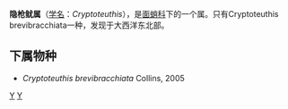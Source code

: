 {{Speciesbox
| taxon = Cryptoteuthis brevibracchiata
| authority = Collins, 2005
| parent authority = Collins, 2004
| status = DD
| status_system = IUCN3.1
| status_ref = <ref name = IUCN>{{cite journal | author1= Lyons, G. | author2 = [[Louise_Allcock|Allcock, L.]] | year = 2014 | title = ''Cryptoteuthis brevibracchiata'' | journal = [[The_IUCN_Red_List_of_Threatened_Species|The IUCN Red List of Threatened Species]] | volume = 2014 | page = e.T176058A1425759 | doi = 10.2305/IUCN.UK.2014-3.RLTS.T176058A1425759.en}} Downloaded on 06 February 2018.</ref>
}}

'''隐枪鱿属'''（[[学名|学名]]：''Cryptoteuthis''），是[[面蛸科|面蛸科]]下的一个属。只有Cryptoteuthis brevibracchiata一种，发现于大西洋东北部。

==下属物种==
* ''Cryptoteuthis brevibracchiata'' Collins, 2005

{{taxonbar}}
[[Category:_面蛸科|Y]]
[[Category:_2004年描述的分类群|Y]]